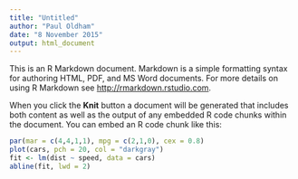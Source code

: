 ```yaml
---
title: "Untitled"
author: "Paul Oldham"
date: "8 November 2015"
output: html_document
---
```


This is an R Markdown document. Markdown is a simple formatting syntax for authoring HTML, PDF, and MS Word documents. For more details on using R Markdown see <http://rmarkdown.rstudio.com>.

When you click the **Knit** button a document will be generated that includes both content as well as the output of any embedded R code chunks within the document. You can embed an R code chunk like this:

```r
par(mar = c(4,4,1,1), mpg = c(2,1,0), cex = 0.8)
plot(cars, pch = 20, col = "darkgray")
fit <- lm(dist ~ speed, data = cars)
abline(fit, lwd = 2)
```

